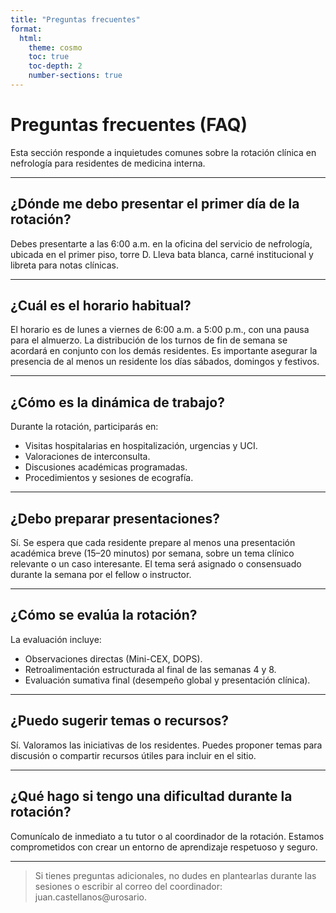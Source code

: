 ```yaml
---
title: "Preguntas frecuentes"
format:
  html:
    theme: cosmo
    toc: true
    toc-depth: 2
    number-sections: true
---
```


# Preguntas frecuentes (FAQ)

Esta sección responde a inquietudes comunes sobre la rotación clínica en nefrología para residentes de medicina interna.

---

## ¿Dónde me debo presentar el primer día de la rotación?

Debes presentarte a las 6:00 a.m. en la oficina del servicio de nefrología, ubicada en el primer piso, torre D. Lleva bata blanca, carné institucional y libreta para notas clínicas.

---

## ¿Cuál es el horario habitual?

El horario es de lunes a viernes de 6:00 a.m. a 5:00 p.m., con una pausa para el almuerzo. La distribución de los turnos de fin de semana se acordará en conjunto con los demás residentes. Es importante asegurar la presencia de al menos un residente los días sábados, domingos y festivos.

---

## ¿Cómo es la dinámica de trabajo?

Durante la rotación, participarás en:

- Visitas hospitalarias en hospitalización, urgencias y UCI.
- Valoraciones de interconsulta.
- Discusiones académicas programadas.
- Procedimientos y sesiones de ecografía.

---

## ¿Debo preparar presentaciones?

Sí. Se espera que cada residente prepare al menos una presentación académica breve (15–20 minutos) por semana, sobre un tema clínico relevante o un caso interesante. El tema será asignado o consensuado durante la semana por el fellow o instructor.

---

## ¿Cómo se evalúa la rotación?

La evaluación incluye:

- Observaciones directas (Mini-CEX, DOPS).
- Retroalimentación estructurada al final de las semanas 4 y 8.
- Evaluación sumativa final (desempeño global y presentación clínica).

---

## ¿Puedo sugerir temas o recursos?

Sí. Valoramos las iniciativas de los residentes. Puedes proponer temas para discusión o compartir recursos útiles para incluir en el sitio.

---

## ¿Qué hago si tengo una dificultad durante la rotación?

Comunícalo de inmediato a tu tutor o al coordinador de la rotación. Estamos comprometidos con crear un entorno de aprendizaje respetuoso y seguro.

---

> Si tienes preguntas adicionales, no dudes en plantearlas durante las sesiones o escribir al correo del coordinador: juan.castellanos@urosario.
